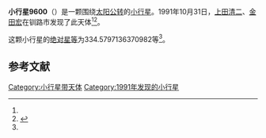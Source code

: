 {{Infobox planet
| bgcolour = #FFFFC0
| name = 9600
| symbol = 
| image = 
| caption = 
| discovery = yes
| discovery_ref = 
| discoverer = [[上田清二|上田清二]]、[[金田宏|金田宏]]
| discovery_site = [[钏路市|钏路市]] 
| discovered = 1991年10月31日
| designations = yes
| mp_name = 
| named_after = 
| alt_names = 1991 UB3/ 1993 HM3
| mp_category = [[主带小行星|主带小行星]]
| orbit_ref = <ref name="a">[http://ssd.jpl.nasa.gov/sbdb.cgi?sstr=9600 9600] {{Wayback|url=http://ssd.jpl.nasa.gov/sbdb.cgi?sstr=9600 |date=20210901115507 }}，小行星數據庫瀏覽器（JPL Small-Body Database Browser）－[[美国国家航空航天局|美国国家航空航天局]]喷气推进实验室</ref>
| epoch = 2456400.5 (2013年4月18日更新)
| aphelion = {{convert|2.744631100509185|AU|km|3|abbr=on|lk=out}}
| perihelion = {{convert|1.842134492434161|AU|km|3|abbr=on}}
| semimajor = {{convert|2.293382796471673|AU|km|3|abbr=on}}
| eccentricity = 0.196761005
| period = 1268.566541 [[日|日]]<br />3.47[[儒略年|儒略年]]
| avg_speed = 
| inclination = 4.930219400938363
| asc_node = 60.08735017883685
| mean_anomaly = 
| arg_peri = 334.5797136370982
| satellites = 
| physical_characteristics = yes
| dimensions = 
| mass = 
| density = 
| surface_grav = 
| escape_velocity = 
| sidereal_day = 
| axial_tilt = 
| pole_ecliptic_lat = 
| pole_ecliptic_lon = 
| albedo = 
| temperatures= 
| temp_name1 = 
| mean_temp_1 = 
| max_temp_1 = 
| temp_name2 = 
| max_temp_2 = 
| spectral_type = 
| abs_magnitude = 334.5797136370982
}}

'''小行星9600'''（{{lang-en|9600}}）是一颗围绕[[太阳|太阳]][[公转|公转]]的[[小行星|小行星]]。1991年10月31日，[[上田清二|上田清二]]、[[金田宏|金田宏]]在钏路市发现了此天体<ref name="a" /><ref>{{cite news|title=小行星列表|url=http://cfa-www.harvard.edu/iau/lists/NumberedMPs.txt|accessdate=2013-07-08|newspaper=哈佛大学|archive-date=2008-05-17|archive-url=https://web.archive.org/web/20080517010638/http://cfa-www.harvard.edu/iau/lists/NumberedMPs.txt|dead-url=no}}</ref>。

这颗小行星的[[绝对星等|绝对星等]]为334.5797136370982等<ref name="a" />。

==参考文献==
{{reflist}}
{{Minor Planet Number|[[小行星9599|小行星9599]]|[[小行星9601|小行星9601]]}}

{{小天体}}

[[Category:小行星带天体|Category:小行星带天体]]
[[Category:1991年发现的小行星|Category:1991年发现的小行星]]

{{asteroid-stub}}